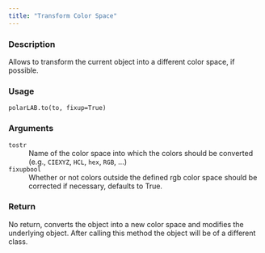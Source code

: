 ```yaml
---
title: "Transform Color Space"
---
```


### Description

Allows to transform the current object into a different color space,
if possible.

### Usage

<pre><code class='language-python'>polarLAB.to(to, fixup=True)</code></pre>

### Arguments

<dl class="pyp-list param-list">
  <dt style = "white-space: nowrap; font-family: monospace; vertical-align: top">
   <code id="colorspace.colorlib.polarLAB.to:to">to</code><code class="argument-class">str</code>
  </dt>
 <dd>Name of the color space into which the colors should be
converted (e.g., `CIEXYZ`, `HCL`, `hex`, `RGB`, ...)</dd>
  <dt style = "white-space: nowrap; font-family: monospace; vertical-align: top">
   <code id="colorspace.colorlib.polarLAB.to:fixup">fixup</code><code class="argument-class">bool</code>
  </dt>
 <dd>Whether or not colors outside the defined rgb color space
should be corrected if necessary, defaults to True.</dd>
</dl>

### Return

No return, converts the object into a new color space and modifies
the underlying object. After calling this method the object will
be of a different class.
